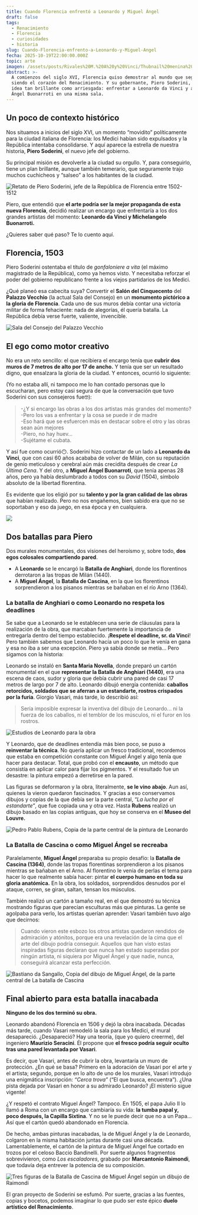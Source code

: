 ```yaml
---
title: Cuando Florencia enfrentó a Leonardo y Miguel Ángel
draft: false
tags:
  - Renacimiento
  - Florencia
  - curiosidades
  - historia
slug: Cuando-Florencia-enfrento-a-Leonardo-y-Miguel-Angel
fecha: 2025-10-19T22:00:00.000Z
topic: arte
imagen: /assets/posts/Rivales%20M.%20A%20y%20Vinci/Thubnail%20menina%20web%20(2).png
abstract: >-
  A comienzos del siglo XVI, Florencia quiso demostrar al mundo que seguía
  siendo el corazón del Renacimiento. Y su gobernante, Piero Soderini, tuvo una
  idea tan brillante como arriesgada: enfrentar a Leonardo da Vinci y a Miguel
  Ángel Buonarroti en una misma sala.
---
```


## Un poco de contexto histórico

Nos situamos a inicios del siglo XVI, un momento “movidito” políticamente para la ciudad italiana de Florencia: los Medici habían sido expulsados y la República intentaba consolidarse. Y aquí aparece la estrella de nuestra historia, **Piero Soderini**, el nuevo jefe del gobierno.

Su principal misión es devolverle a la ciudad su orgullo. Y, para conseguirlo, tiene un plan brillante, aunque también temerario, que seguramente trajo muchos cuchicheos y “salseo” a los habitantes de la ciudad.

![Retato de Piero Soderini, jefe de la República de Florencia entre 1502-1512](</assets/posts/Rivales M. A y Vinci/Piero Soderini.webp> "Piero Soderini (1450-1522), retratado por Ridolfo del Ghirlandaio")

Piero, que entendió que **el arte podría ser la mejor propaganda de esta nueva Florencia**, decidió realizar un encargo que enfrentaría a los dos grandes artistas del momento: **Leonardo da Vinci y Michelangelo Buonarroti.**

¿Quieres saber qué paso? Te lo cuento aquí.

## Florencia, 1503

Piero Soderini ostentaba el título de *gonfaloniere a vita* (el máximo magistrado de la República), como ya hemos visto. Y necesitaba reforzar el poder del gobierno republicano frente a los viejos partidarios de los Medici.

¿Qué planeó esa cabecita suya? Convertir el **Salón del Cinquecento** del **Palazzo Vecchio** (la actual Sala del Consejo) en un **monumento pictórico a la gloria de Florencia**. Cada uno de sus muros debía contar una victoria militar de forma fehaciente: nada de alegorías, él quería batalla. La República debía verse fuerte, valiente, invencible.

![ Sala del Consejo del Palazzo Vecchio](</assets/posts/Rivales M. A y Vinci/Gran Salón del 500.webp> " Sala del Consejo, Palazzo Vecchio")

## **El ego como motor creativo**

No era un reto sencillo: el que recibiera el encargo tenía que **cubrir dos muros de 7 metros de alto por 17 de ancho.** Y tenía que ser un resultado digno, que ensalzara la gloria de la ciudad. Y entonces, ocurrió lo siguiente:

(Yo no estaba allí, ni tampoco me lo han contado personas que lo escucharan, pero estoy casi segura de que la conversación que tuvo Soderini con sus consejeros fue🤓):

> -¿Y si encargo las obras a los dos artistas más grandes del momento? \
> -Pero los vas a enfrentar y la cosa se puede ir de madre\
> -Eso hará que se esfuercen más en destacar sobre el otro y las obras sean aún mejores\
> -Piero, no hay huev…\
> -Sujétame el cubata.

Y así fue como ocurrió😶. Soderini hizo contactar de un lado a **Leonardo da Vinci**, que con casi 60 años acababa de volver de Milán, con su reputación de genio meticuloso y cerebral aún más crecidita después de crear *La Última Cena*. Y del otro, a **Miguel Ángel Buonarroti**, que tenía apenas 28 años, pero ya había deslumbrado a todos con su *David* (1504), símbolo absoluto de la libertad florentina.

Es evidente que los eligió por su **talento y por la gran calidad de las obras** que habían realizado. Pero no nos engañemos, bien sabido era que no se soportaban y eso da juego, en esa época y en cualquiera.

![](</assets/posts/Rivales M. A y Vinci/Imagenes artículos menina web.png>)

## Dos batallas para Piero

Dos murales monumentales, dos visiones del heroísmo y, sobre todo, **dos egos colosales compartiendo pared**.

* A **Leonardo** se le encargó la **Batalla de Anghiari**, donde los florentinos derrotaron a las tropas de Milán (1440).
* A **Miguel Ángel**, la **Batalla de Cascina**, en la que los florentinos sorprendieron a los pisanos mientras se bañaban en el río Arno (1364).

### La batalla de Anghiari o como Leonardo no respeta los deadlines

Se sabe que a Leonardo se le establecen una serie de cláusulas para la realización de la obra, que marcaban fuertemente la importancia de entregarla dentro del tiempo establecido. ¡**Respete el deadline, sr. da Vinci**! Pero también sabemos que Leonardo hacía un poco lo que le venía en gana y esa no iba a ser una excepción. Piero ya sabía donde se metía… Pero sigamos con la historia:

Leonardo se instaló en **Santa Maria Novella**, donde preparó un cartón monumental en el que **representar la Batalla de Anghiari (1440)**, era una escena de caos, sudor y gloria que debía cubrir una pared de casi 17 metros de largo por 7 de alto. Leonardo dibujó energía contenida: **caballos retorcidos, soldados que se aferran a un estandarte, rostros crispados por la furia**. Giorgio Vasari, más tarde, lo describió así:

> Sería imposible expresar la inventiva del dibujo de Leonardo... ni la fuerza de los caballos, ni el temblor de los músculos, ni el furor en los rostros.

![Estudios de Leonardo para la obra](</assets/posts/Rivales M. A y Vinci/Imagenes artículos menina web (1).png> "Estudios de Leonardo para la obra")

Y Leonardo, que de deadlines entendía más bien poco, se puso a **reinventar la técnica**. No quería aplicar un fresco tradicional, recordemos que estaba en competición constante con Miguel Ángel y algo tenía que hacer para destacar. Total, que probó con el **encausto**, un método que consistía en aplicar calor para fijar los pigmentos. Y el resultado fue un desastre: la pintura empezó a derretirse en la pared.

Las figuras se deformaron y la obra, literalmente, **se le vino abajo**. Aun así, quienes la vieron quedaron fascinados. Y gracias a eso conservamos dibujos y copias de la que debía ser la parte central, “*La lucha por el estandarte”*, que fue copiada una y otra vez. Hasta **Rubens** realizó un dibujo basado en las copias antiguas, que hoy se conserva en el **Museo del Louvre.**

![ Pedro Pablo Rubens, Copia de la parte central de la pintura de Leonardo](</assets/posts/Rivales M. A y Vinci/copia de la parte central de la obra de la batalla de anghiari.webp> " Pedro Pablo Rubens, Copia de la parte central de la pintura de Leonardo")

### **La Batalla de Cascina o como Miguel Ángel se recreaba**

Paralelamente, **Miguel Ángel** preparaba su propio desafío: la **Batalla de Cascina (1364)**, donde las tropas florentinas sorprendieron a los pisanos mientras se bañaban en el Arno. Al florentino le venía de perlas el tema para hacer lo que realmente sabía hacer: pintar **el cuerpo humano en toda su gloria anatómica.** En la obra, los soldados, sorprendidos desnudos por el ataque, corren, se giran, saltan, tensan los músculos.

También realizó un cartón a tamaño real, en el que demostró su técnica mostrando figuras que parecían esculturas más que pinturas. La gente se agolpaba para verlo, los artistas querían aprender: Vasari también tuvo algo que decirnos:

> Cuando vieron este esbozo los otros artistas quedaron rendidos de admiración y atónitos, porque era una revelación de la cima que el arte del dibujo podría conseguir. Aquellos que han visto estas inspiradas figuras declaran que nunca han estado superadas por ningún artista, ni siquiera por Miguel Ángel y que nadie, nunca, conseguirá alcanzar esta perfección.

![Bastiano da Sangallo, Copia del dibujo de Miguel Ángel, de la parte central de La batalla de Cascina](/assets/posts/Rivales%20M.%20A%20y%20Vinci/batalla%20e%20cascina.webp "Bastiano da Sangallo, Copia del dibujo de Miguel Ángel, de la parte central de La batalla de Cascina")

## Final abierto para esta batalla inacabada

**Ninguno de los dos terminó su obra.**

Leonardo abandonó Florencia en 1506 y dejó la obra inacabada. Décadas más tarde, cuando Vasari remodeló la sala para los Medici, el mural desapareció. ¿Desapareció? Hay una teoría, (que yo quiero creerme), del ingeniero **Maurizio Seracini**. Él propone que **el fresco podría seguir oculto** **tras una pared levantada por Vasari**.

Es decir, que Vasari, antes de cubrir la obra, levantaría un muro de protección. ¿En qué se basa? Primero en la adoración de Vasari por el arte y el artista; segundo, porque en lo alto de uno de los murales, Vasari introdujo una enigmática inscripción: *“Cerca trova”* (“El que busca, encuentra”). ¿Una pista dejada por Vasari en honor a su admirado Leonardo? ¡El misterio sigue vigente!

¿Y respetó el contrato Miguel Ángel? Tampoco. En 1505, el papa Julio II lo llamó a Roma con un encargo que cambiaría su vida: **la tumba papal y, poco después, la Capilla Sixtina**. Y no se le puede decir que no a un Papa... Así que el cartón quedó abandonado en Florencia.

De hecho, ambas pinturas inacabadas, la de Miguel Ángel y la de Leonardo, colgaron en la misma habitación juntas durante casi una década. Lamentablemente, el cartón de la pintura de Miguel Ángel fue cortado en trozos por el celoso Baccio Bandinelli. Por suerte algunos fragmentos sobrevivieron, como *Los escaladores*, grabado por **Marcantonio Raimondi**, que todavía deja entrever la potencia de su composición.

![Tres figuras de la Batalla de Cascina de Miguel Ángel según un dibujo de Raimondi](</assets/posts/Rivales M. A y Vinci/los escaladores.webp> "Marcantonio Raimondi, Los escaladores (Tres figuras de la Batalla de Cascina de Miguel Ángel)")

El gran proyecto de Soderini se esfumó. Por suerte, gracias a las fuentes, copias y bocetos, podemos imaginar lo que pudo ser este épico **duelo artístico del Renacimiento**.
